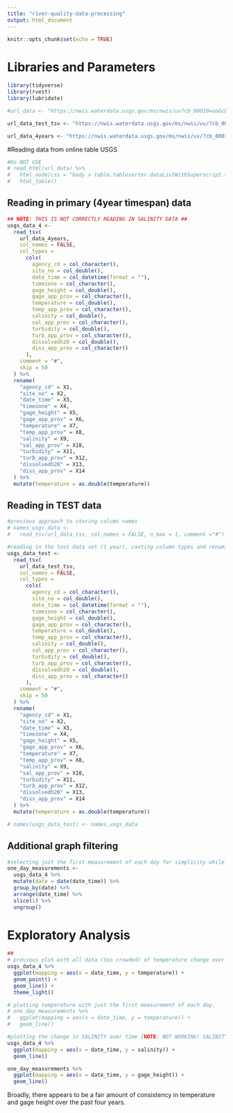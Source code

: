 ```yaml
---
title: "river-quality-data-processing"
output: html_document
---
```


```r
knitr::opts_chunk$set(echo = TRUE)
```

# Libraries and Parameters
```r
library(tidyverse)
library(rvest)
library(lubridate)
```

```r
#url_data <- "https://nwis.waterdata.usgs.gov/ms/nwis/uv?cb_00010=on&cb_00065=on&cb_00480=on&format=html&site_no=301429089145600&period=&begin_date=2018-11-30&end_date=2019-10-03"

url_data_test_tsv <- "https://nwis.waterdata.usgs.gov/ms/nwis/uv/?cb_00010=on&cb_00065=on&cb_00300=on&cb_00480=on&cb_63680=on&format=rdb&site_no=301912088583300&period=&begin_date=2018-10-01&end_date=2019-10-01"

url_data_4years <- "https://nwis.waterdata.usgs.gov/ms/nwis/uv/?cb_00010=on&cb_00065=on&cb_00300=on&cb_00480=on&cb_63680=on&format=rdb&site_no=301912088583300&period=&begin_date=2015-10-01&end_date=2019-10-01"

```


#Reading data from online table USGS
```r
#Do NOT USE
# read_html(url_data) %>% 
#   html_node(css = "body > table.tablesorter.dataListWithSuperscript.tablesorter-jui.ui-widget.ui-widget-content.ui-corner-all.hasStickyHeaders.hasFilters > tbody") %>% 
#   html_table()
```
 
## Reading in primary (4year timespan) data
```r

## NOTE: THIS IS NOT CORRECTLY READING IN SALINITY DATA ##
usgs_data_4 <- 
  read_tsv(
    url_data_4years, 
    col_names = FALSE,
    col_types =
      cols(
        agency_cd = col_character(),
        site_no = col_double(),
        date_time = col_datetime(format = ""),
        timezone = col_character(),
        gage_height = col_double(),
        gage_app_prov = col_character(),
        temperature = col_double(),
        temp_app_prov = col_character(),
        salinity = col_double(),
        sal_app_prov = col_character(),
        turbidity = col_double(),
        turb_app_prov = col_character(),
        dissolvedh20 = col_double(),
        diss_app_prov = col_character()
      ),
    comment = "#",
    skip = 50
  ) %>% 
  rename(
    "agency_cd" = X1,
    "site_no" = X2,
    "date_time" = X3,
    "timezone" = X4,
    "gage_height" = X5,
    "gage_app_prov" = X6,
    "temperature" = X7,
    "temp_app_prov" = X8,
    "salinity" = X9,
    "sal_app_prov" = X10,
    "turbidity" = X11,
    "turb_app_prov" = X12,
    "dissolvedh20" = X13,
    "diss_app_prov" = X14
  ) %>% 
  mutate(temperature = as.double(temperature))
```

## Reading in TEST data

```r
#previous approach to storing column names
# names_usgs_data <- 
#   read_tsv(url_data_tsv, col_names = FALSE, n_max = 1, comment ="#") %>% 

#reading in the test data set (1 year), casting column types and renaming columns.
usgs_data_test <- 
  read_tsv(
    url_data_test_tsv, 
    col_names = FALSE,
    col_types =
      cols(
        agency_cd = col_character(),
        site_no = col_double(),
        date_time = col_datetime(format = ""),
        timezone = col_character(),
        gage_height = col_double(),
        gage_app_prov = col_character(),
        temperature = col_double(),
        temp_app_prov = col_character(),
        salinity = col_double(),
        sal_app_prov = col_character(),
        turbidity = col_double(),
        turb_app_prov = col_character(),
        dissolvedh20 = col_double(),
        diss_app_prov = col_character()
      ),
    comment = "#",
    skip = 50
  ) %>% 
  rename(
    "agency_cd" = X1,
    "site_no" = X2,
    "date_time" = X3,
    "timezone" = X4,
    "gage_height" = X5,
    "gage_app_prov" = X6,
    "temperature" = X7,
    "temp_app_prov" = X8,
    "salinity" = X9,
    "sal_app_prov" = X10,
    "turbidity" = X11,
    "turb_app_prov" = X12,
    "dissolvedh20" = X13,
    "diss_app_prov" = X14
  ) %>% 
  mutate(temperature = as.double(temperature))

# names(usgs_data_test) <- names_usgs_data
```


## Additional graph filtering
```r
#selecting just the first measurement of each day for simplicity while graphing (as needed)
one_day_measurements <-
  usgs_data_4 %>% 
  mutate(date = date(date_time)) %>% 
  group_by(date) %>% 
  arrange(date_time) %>% 
  slice(1) %>% 
  ungroup()
```

 
# Exploratory Analysis
```r
##
# previous plot with all data (too crowded) of temperature change over time. 
usgs_data_4 %>%
  ggplot(mapping = aes(x = date_time, y = temperature)) +
  geom_point() +
  geom_line() +
  theme_light()

# plotting temperature with just the first measurement of each day.
# one_day_measurements %>% 
#   ggplot(mapping = aes(x = date_time, y = temperature)) +
#   geom_line()
```

```r
#plotting the change in SALINITY over time [NOTE: NOT WORKING! SALINITY DATA NOT COMING IN PROPERLY]
usgs_data_4 %>% 
  ggplot(mapping = aes(x = date_time, y = salinity)) +
  geom_line()
```

```r
one_day_measurements %>% 
  ggplot(mapping = aes(x = date_time, y = gage_height)) +
  geom_line()
```


Broadly, there appears to be a fair amount of consistency in temperature and gage height over the past four years.

 
 